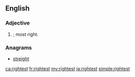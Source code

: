 ==English==

===Adjective===
{{head|en|adjective superlative form}}

# {{en-superlative of|right}}; most right.

===Anagrams===
* [[streight#English|streight]]

[[ca:rightest]]
[[fr:rightest]]
[[my:rightest]]
[[ja:rightest]]
[[simple:rightest]]